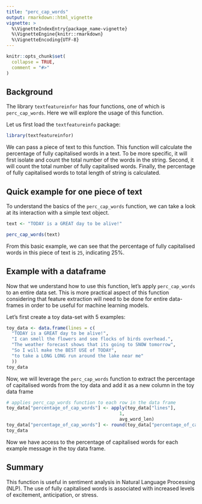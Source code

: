```yaml
---
title: "perc_cap_words"
output: rmarkdown::html_vignette
vignette: >
  %\VignetteIndexEntry{package_name-vignette}
  %\VignetteEngine{knitr::rmarkdown}
  %\VignetteEncoding{UTF-8}
---
```


```r
knitr::opts_chunk$set(
  collapse = TRUE,
  comment = "#>"
)
```

## Background

The library `textfeatureinfor` has four functions, one of which is `perc_cap_words`. Here we will explore the usage of this function.

Let us first load the `textfeatureinfo` package:
```r
library(textfeatureinfor)
```

We can pass a piece of text to this function. This function will calculate the percentage of fully capitalised words in a text. To be more specific, it will first isolate and count the total number of the words in the string. Second, it will count the total number of fully capitalised words. Finally, the percentage of fully capitalised words to total length of string is calculated.  

## Quick example for one piece of text


To understand the basics of the `perc_cap_words` function, we can take a look at its interaction with a simple text object. 

```r
text <- "TODAY is a GREAT day to be alive!"

perc_cap_words(text)
```

From this basic example, we can see that the percentage of fully capitalised words in this piece of text is `25`, indicating 25%.

## Example with a dataframe

Now that we understand how to use this function, let's apply `perc_cap_words` to an entire data set. This is more practical aspect of this function considering that feature extraction will need to be done for entire data-frames in order to be useful for machine learning models.

Let's first create a toy data-set with 5 examples:
```r
toy_data <- data.frame(lines = c(
  "TODAY is a GREAT day to be alive!",
  "I can smell the flowers and see flocks of birds overhead.",
  "The weather forecast shows that its going to SNOW tomorrow",
  "So I will make the BEST USE of TODAY",
  "to take a LONG LONG run around the lake near me"
  ))
toy_data
```

Now, we will leverage the `perc_cap_words` function to extract the percentage of capitalised words from the toy data and add it as a new column in the toy data frame

```r
# applies perc_cap_words function to each row in the data frame
toy_data["percentage_of_cap_words"] <- apply(toy_data["lines"], 
                                          1,
                                          avg_word_len) 
toy_data["percentage_of_cap_words"] <- round(toy_data["percentage_of_cap_words"], 2)
toy_data
```

Now we have access to the percentage of capitalised words for each example message in the toy data frame.

## Summary

This function is useful in sentiment analysis in Natural Language Processing (NLP). The use of fully capitalised words is associated with increased levels of excitement, anticipation, or stress.
